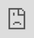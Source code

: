 ```yaml
---
title: "Managed Fusion 5.9.12"
permalink: "rcp3rw"
---
```


Originally released on April 16, 2025 and re-released on May 14, 2025, this [maintenance release](/policies/7shln5/lucidworks-version-support-lifecycle#maintenance-release-support-policy) provides support for chunking in Lucidworks AI, model hosting with Ray, and important security upgrades and bug fixes.

<Note>
If you were upgraded to Managed Fusion 5.9.12 and rolled back to Managed Fusion 5.9.9, you will be upgraded to the re-released Managed Fusion 5.9.12.
This ensures you benefit from critical stability, security, and compatibility improvements included in the re-released version.
</Note>


<Tip>
For supported Kubernetes versions and key component versions, see [Platform support and component versions](#platform-versions).
</Tip>

## What’s new

### Improved relevance in large documents with chunking

Fusion 5.9.12 introduces document chunking, a major advancement for search and generative AI quality and performance. Chunking breaks large documents into smaller, meaningful segments—called chunks—that are stored and indexed using Solr’s block join capabilities. Each chunk captures either lexical content (for keyword-based search) or semantic vectors (for neural search), enabling Fusion to retrieve the most relevant part of a document, rather than treating the document as a single block.

This improves:

* **Search relevance**: Users get results that point to the most relevant sections within large documents, not just documents that match overall.
* **Neural search precision**: Vector chunks improve hybrid scoring by aligning semantic relevance with specific lexical content.
* **Scalability and maintainability**: Updates or deletions are applied at the chunk level, ensuring consistency and avoiding stale or orphaned content.
* **Faceted search and UX**: Results can be grouped and ranked more accurately, especially in use cases where dense documents contain multiple topics.

Document chunking is particularly valuable in knowledge management and technical content domains, where retrieving the right paragraph can be more important than retrieving the right document.

* A new [LWAI Chunker index pipeline stage](/managed-fusion/5.9/uiycyd/lwai-chunker-stage) uses one of the available chunking strategies (chunkers) for the specified LW AI model to provide optimized storage and retrieval. The chunkers asynchronously split the provided text in various ways such as by sentence, new line, semantics, and regular expression (regex) syntax.
* The [Chunking Neural Hybrid Query pipeline stage](/fusion/5.9/4klbo6/chunking-neural-hybrid-query-stage) now detects chunked documents and retrieves the most relevant lexical and vector segments for hybrid search.
* Updates and deletions now ensure consistent chunk synchronization to prevent orphaned data.
* This feature includes a new [Lucidworks AI Async Chunking API](/lw-platform/ai/fpqd94/async-chunking-api).

Click **Get Started** below to see how to enable chunking in Fusion:

{/* <iframe src="https://app.supademo.com/embed/cmbjyucmh00j9xu0j0vmhkoum?embed_v=2" loading="lazy" title="Enable chunking in Fusion" allow="clipboard-write" frameborder="0" webkitallowfullscreen="true" mozallowfullscreen="true" allowfullscreen="" style="position: absolute; top: 0; left: 0; width: 100%; height: 100%;"></iframe> */}

<Note>
Contact your Lucidworks account manager to confirm that your license includes this feature.
</Note>



### Model hosting with Ray

Managed Fusion 5.9.12 introduces support for model hosting with Ray, replacing the previous Seldon-based approach. Ray offers a more scalable and efficient architecture for serving machine learning models, with native support for distributed inference, autoscaling, and streamlined deployment. This transition simplifies Managed Fusion’s AI infrastructure, enhances performance, and aligns with modern MLOps practices to make deploying and managing models faster, more reliable, and easier to monitor.

For more information, see [Develop and deploy a machine learning model with Ray](/how-to/yniv8h/develop-and-deploy-a-machine-learning-model-with-ray).

* The Seldon vectorize stages have been renamed to [Ray/Seldon Vectorize Field](/fusion/5.9/wpkxmb/seldon-vectorize-field-stage) and [Ray/Seldon Vectorize Query](/fusion/5.9/33ccfb/seldon-vectorize-query-stage).
* There are two new jobs for deploying models with Ray:

  + [Create Ray Deployment](/managed-fusion/5.9/kqmqh1/create-ray-model-deployment).
  + [Delete Ray Deployment](/managed-fusion/5.9/5hwa5p/delete-ray-model-deployment).

<Tip>
If you previously deployed a model with Seldon, you can deploy the same model with Ray.
Just follow the instructions in [Develop and deploy a machine learning model with Ray](/how-to/yniv8h/develop-and-deploy-a-machine-learning-model-with-ray), and deploy the model with a different name to avoid conflicts.
When you have verified that the model is working after deployment with Ray, you can delete the Seldon model using the [Delete Seldon Core Model Deployment job](/fusion/5.9/584/delete-seldon-core-model-deployment-job).
</Tip>



### AI and machine learning features

Managed Fusion’s machine learning services now run on Python 3.10 and Java 11, bringing improved performance, security, and compatibility with the latest libraries.
These upgrades enhance model execution speed, memory efficiency, and long-term support, ensuring Managed Fusion’s machine learning capabilities remain optimized for your evolving AI workloads.
No configuration changes are required to take advantage of these improvements.

### Improved prefiltering support for Neural Hybrid Search (NHS)

Managed Fusion 5.9.12 introduces a more robust prefiltering strategy for Neural Hybrid Search, including support for chunked document queries. The new approach ensures that security filters and other constraints are applied consistently and efficiently to KNN queries—improving precision, maintaining performance, and avoiding previous compatibility issues with Solr query syntax.

## Bug fixes

* Fixed an issue where ConfigSync removed job schedules during upgrade.

  In some cases, upgrading to Managed Fusion 5.9.11 could result in ConfigSync removing job schedules from the cluster without consistently reapplying them, leading to missing or disabled schedules post-upgrade.
  Managed Fusion 5.9.12 resolves this issue, ensuring job schedules remain intact across upgrades and ConfigSync behaves predictably in all environments.
* Fixed incorrect image repository for Solr in Helm charts.

  In Managed Fusion 5.9.11, the Helm chart specified an internal Lucidworks Artifactory repository for the Solr image.
  This has been corrected in 5.9.12 so the Solr image repository is either empty or points to `lucidworks/fusion-solr`, aligning with other components and simplifying deployment for external environments.
* Added support for configuring the Spark version used by Fusion.

  Managed Fusion 5.9.12 now lets your choose whether to use Spark 3.4.1 (introduced in Fusion 5.9.10) or the earlier Spark 3.2.2 version used in Fusion 5.9.9.
  This flexibility helps maintain compatibility with legacy Python (3.7.3) and Scala environments, especially for apps that depend on specific Spark runtime behaviors.

  When Spark 3.4.1 is enabled, custom Python jobs require Python 3.10.
  Contact Lucidworks to request Spark 3.2.2 for your Managed Fusion deployment.
* Fixed incorrect `started-by` values for datasource jobs in the job history.

  In previous versions, datasource jobs started from the Managed Fusion UI were incorrectly shown as started by `default-subject` instead of the actual user.
  Managed Fusion now correctly records and displays the initiating user in the job history, restoring accurate audit information for datasource operations.
* Fixed a schema loading issue that prevented older apps from working with the Schema API.

  Managed Fusion now correctly handles both `managed-schema` and `managed-schema.xml` files when reading Solr config sets, ensuring backward compatibility with apps created before the move to template-based config sets.
  This prevents Schema API failures caused by unhandled exceptions during schema file lookup.
* Scheduled jobs now correctly trigger dependent jobs.

  In Managed Fusion 5.9.12, we fixed an issue that prevented scheduled jobs from triggering other jobs based on their success or failure status.
  This includes jobs configured to run “on_success_or_failure” or using the “Start + Interval” option.
  With this fix, dependent jobs now execute as expected, restoring reliable job chaining and scheduling workflows.
* Fixed an issue that prevented updates to existing scheduled job triggers in the Schedulers view.

  This bug was caused by inconsistencies in how the API returned UTC timestamps, particularly for times after 12:00 UTC. The Admin UI now correctly detects changes and allows updates to trigger times without requiring the entry to be deleted and recreated.
* Improved reliability of scheduled jobs in the `job-config` service.

  This release resolves several issues that could interfere with job scheduling and history visibility in Managed Fusion environments:

  + Stronger recovery from infrastructure interruptions: Ensures the scheduler recovers if all `job-config` pods briefly lose connection to ZooKeeper.
  + Correct permission handling: Fixes cases where jobs could not be scheduled due to mismatches between user permissions and service account behavior.
  + Restored visibility of system job history: Fixes an issue where system jobs such as delete-old-system-logs and delete-old-job-history were missing from the UI despite running normally in the background.
  + Reliable schedule creation in all app states: Fixes an issue where adding a new schedule from the Run dialog appeared to succeed but did not persist the configuration in some apps.
* Fixed a simulation failure in the Index Workbench when configuring new datasources.

  Managed Fusion 5.9.12 resolves an issue where Index Workbench failed to simulate results after configuring a new datasource, displaying the error “Failed to simulate results from a working pipeline.”
  This fix restores full functionality to the Index Workbench, allowing you to preview and configure indexing workflows in one place without switching between multiple views.
* Fixed a bug that caused aborted jobs to appear twice in the job history.

  Previously, when you manually aborted a job, it was recorded twice in the job history.
  This duplication has been resolved, and each aborted job now appears only once in the history log.
* Fixed an issue that prevented segment-based rule filtering from working correctly in Commerce Studio. Managed Fusion now honors the `lw.rules.target_segment` parameter, ensuring only matching rules are triggered and improving rule targeting and safety.
* This release eliminates extra warning messages in the API Gateway related to undetermined service ports. Previously, the gateway logged repeated warnings about missing `primary-port-name` labels, even though this did not impact functionality. This fix reduces unnecessary log noise and improves the clarity of your logs.

## Known issues

* Jobs for Web V2 connectors may fail to start after an earlier failure.

  If a Web V2 connector job is interrupted—such as by scaling down the connector pod—the system may enter a corrupted state.
  Even after clearing and recreating the datasource, new jobs may fail with the error `The state should never be null`.

  This issue is fixed in Fusion 5.9.13.

* The `fusion-spark-3.2.2` image in Fusion 5.9.12 may fail to refresh Kubernetes tokens correctly.

  In Managed Fusion 5.9.12 environments, Spark jobs that rely on token-based authentication can fail due to a Fabric8 client bug in the 3.2.2 Spark image.
  This may impact the stability or execution of long-running jobs.

  This issue is fixed in Fusion 5.9.13.

* The `job-config` service may incorrectly report a `DOWN` status via `/actuator/health` even when running normally.

  When TLS is enabled and ZooKeeper is unavailable for an extended period, the `job-config` service may resume normal operation but continue to report `DOWN` on the actuator health endpoint, despite readiness and liveness probes reporting `UP`.

  This issue is fixed in Fusion 5.9.13.

* Web connector may fail to index due to corrupted job state

  Managed Fusion running 5.9.12 may fail to index with the Webv2 connector (v2.0.1) due to a corrupted job state in the `connectors-backend` service.

  Affected jobs log the error `The state should never be null`, and common remediation steps like deleting the datasource or reinstalling the connector plugin may not resolve the issue.
  The issue is fixed in Managed Fusion 5.9.13.

* Saving new datasource schedules may fail silently.

  In some Managed Fusion 5.9.12 environments, clicking **Save** when adding a schedule from the datasource “Run” dialog does not persist the schedule or show an error message, particularly in apps created before the upgrade.
  As a workaround, use a new app or manually verify that the job configuration was saved.
  This issue is fixed in Managed Fusion 5.9.13.

## Removals

For full details on removals, see [Deprecations and Removals](/managed-fusion/5.9/dv9ib2/deprecations-and-removals#removals).

* The Tika Server Parser is removed in this release.

  Use the [Tika Asynchronous Parser](/managed-fusion/5.9/ve1qvp/asynchronous-tika-parsing) instead. Asynchronous Tika parsing performs parsing in the background. This allows Managed Fusion to continue indexing documents while the parser is processing others, resulting in improved indexing performance for large numbers of documents.
* MLeap is removed from the `ml-model` service. MLeap was deprecated in Managed Fusion 5.2.0 and was no longer used by Managed Fusion.

## Platform Support and Component Versions

### Kubernetes platform support

Lucidworks has tested and validated support for the following Kubernetes platform and versions:

* **Google Kubernetes Engine (GKE):** 1.29, 1.30, 1.31

For more information on Kubernetes version support, see the [Kubernetes support policy](/policies/7shln5/lucidworks-version-support-lifecycle#kubernetes-support).

### Component versions

The following table details the versions of key components that may be critical to deployments and upgrades.

| Component | Version |
| --- | --- |
| **Solr** | fusion-solr 5.9.12  *(based on Solr 9.6.1)* |
| **ZooKeeper** | 3.9.1 |
| **Spark** | 3.4.1 |
| **Ingress Controllers** | Nginx, Ambassador (Envoy), GKE Ingress Controller |
| **Ray** | ray[serve] 2.42.1 |

More information about support dates can be found at [Lucidworks Fusion Product Lifecycle](/policies/7shln5/lucidworks-version-support-lifecycle).